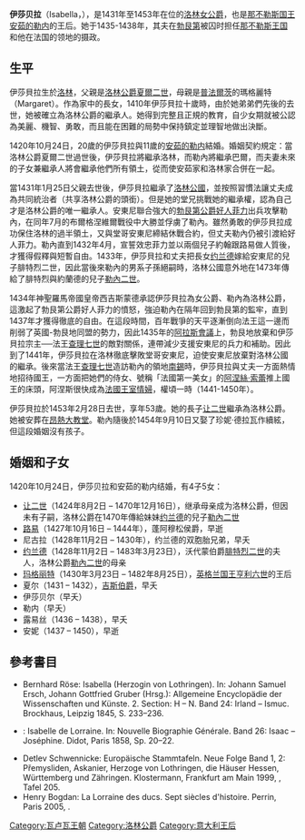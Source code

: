 {{Infobox royalty|name=伊莎贝拉|image=Ambito francese - Isabella di Lorena, regina di Napoli.jpg|caption=16世纪的后人想象画|succession=[[洛林统治者列表|洛林女公爵]]|reign=1431–1453|predecessor=[[夏爾二世_(洛林)|夏爾二世]]|successor=[[让二世_(洛林)|让二世]]|spouse=[[安茹的勒内|安茹的勒内]]|issue=[[让二世_(洛林)|洛林公爵让二世]]<br>[[蓬阿穆松侯爵路易|蓬阿穆松侯爵路易]]<br>[[巴尔的约兰德|巴尔的约兰德]]<br>[[安茹的瑪格麗特|英格兰王后瑪格麗特]]|issue-link=#婚姻和子女|house=[[阿登-梅斯家族|阿登-梅斯家族]]|father=[[夏爾二世_(洛林)|夏爾二世]]|mother=[[普法尔茨的玛格丽特|普法尔茨的玛格丽特]]|birth_date=1400年|birth_place=[[洛林公国|洛林公国]]|death_date={{dda|1453|2|28|1400}}|death_place=[[昂热|昂热]]，[[法兰西王国|法兰西王国]]}}
'''伊莎贝拉'''（Isabella，{{bd|1400年||1453年|2月28日|}}），是1431年至1453年在位的[[洛林統治者列表|洛林女公爵]]，也是[[那不勒斯君主列表|那不勒斯国王]][[安茹的勒内|安茹的勒内]]的王后。她于1435-1438年，其夫在[[勃艮第公國|勃艮第]]被囚时担任[[那不勒斯王国|那不勒斯王国]]和他在法国的领地的摄政。

==生平==
伊莎貝拉生於[[洛林|洛林]]，父親是[[洛林公爵|洛林公爵]][[夏爾二世_(洛林)|夏爾二世]]，母親是[[普法爾茨|普法爾茨]]的瑪格麗特（Margaret）。作為家中的長女，1410年伊莎貝拉十歲時，由於她弟弟們先後的去世，她被確立為洛林公爵的繼承人。她得到完整且正規的教育，自少女期就被公認為美麗、機智、勇敢，而且能在困難的局勢中保持鎮定並理智地做出決斷。

1420年10月24日，20歲的伊莎貝拉與11歲的[[安茹的勒内|安茹的勒内]]結婚。婚姻契約規定：當洛林公爵夏爾二世過世後，伊莎貝拉將繼承洛林，而勒內將繼承巴爾，而夫妻未來的子女兼繼承人將會繼承他們所有領土，從而使安茹家和洛林家合併在一起。

當1431年1月25日父親去世後，伊莎貝拉繼承了[[洛林公國|洛林公國]]，並按照習慣法讓丈夫成為共同統治者（共享洛林公爵的頭銜）。但是她的堂兄{{Tsl|en|Antoine de Vaudémont|沃代蒙的安東尼}}挑戰她的繼承權，認為自己才是洛林公爵的唯一繼承人。安東尼聯合強大的[[勃艮第公爵|勃艮第公爵]][[菲利普三世_(勃艮第)|好人菲力]]出兵攻擊勒內，在同年7月的布爾格涅維爾戰役中大勝並俘虜了勒內。雖然勇敢的伊莎貝拉成功保住洛林的過半領土，又與堂哥安東尼締結休戰合約，但丈夫勒內仍被引渡給好人菲力。勒內直到1432年4月，宣誓效忠菲力並以兩個兒子約翰跟路易做人質後，才獲得假釋與短暫自由。1433年，伊莎貝拉和丈夫把長女[[巴尔的约兰德|约兰德]]嫁給安東尼的兒子腓特烈二世，因此當後來勒內的男系子孫絕嗣時，洛林公國意外地在1473年傳給了腓特烈與約蘭德的兒子[[勒內二世_(洛林)|勒內二世]]。

1434年神聖羅馬帝國皇帝西吉斯蒙德承認伊莎貝拉為女公爵、勒內為洛林公爵，這激起了勃艮第公爵好人菲力的憤怒，強迫勒內在隔年回到勃艮第的監牢，直到1437年才獲得徹底的自由。在這段時間，百年戰爭的天平逐漸倒向法王這一邊而削弱了英國-勃艮地同盟的勢力，因此1435年的[[阿拉斯會議|阿拉斯會議]]上，勃艮地放棄和伊莎貝拉宗主──法王[[查理七世_(法蘭西)|查理七世]]的敵對關係，連帶減少支援安東尼的兵力和補助。因此到了1441年，伊莎貝拉在洛林徹底擊敗堂哥安東尼，迫使安東尼放棄對洛林公國的繼承。後來當法王[[查理七世_(法蘭西)|查理七世]]造訪勒內的領地[[南錫|南錫]]時，伊莎貝拉與丈夫一方面熱情地招待國王，一方面把她們的侍女、號稱「法國第一美女」的[[阿涅絲·索蕾|阿涅絲·索蕾]]推上國王的床頭，阿涅斯很快成為[[法國王室情婦列表|法國王室情婦]]，權頃一時（1441-1450年）。

伊莎貝拉於1453年2月28日去世，享年53歲。她的長子[[让二世_(洛林)|让二世]]繼承為洛林公爵。她被安葬在[[昂熱大教堂|昂熱大教堂]]。勒內隨後於1454年9月10日又娶了珍妮·德拉瓦作續絃，但這段婚姻沒有孩子。

==婚姻和子女==
1420年10月24日，伊莎贝拉和安茹的勒内结婚，有4子5女：
*[[让二世_(洛林)|让二世]]（1424年8月2日 – 1470年12月16日），继承母亲成为洛林公爵，但因未有子嗣，洛林公爵在1470年傳給妹妹[[巴尔的约兰德|约兰德]]的兒子[[勒內二世_(洛林)|勒內二世]]
*[[安茹的路易（蓬阿穆松侯爵）|路易]]（1427年10月16日 – 1444年），蓬阿穆松侯爵，早逝
*尼古拉（1428年11月2日 – 1430年），约兰德的双胞胎兄弟，早夭
*[[巴尔的约兰德|约兰德]]（1428年11月2日 – 1483年3月23日），沃代蒙伯爵[[腓特烈二世(沃代蒙伯爵)|腓特烈二世]]的夫人，洛林公爵[[勒內二世_(洛林)|勒內二世]]的母亲
*[[安茹的玛格丽特|玛格丽特]]（1430年3月23日 – 1482年8月25日），[[英格蘭君主列表|英格兰国王]][[亨利六世_(英格兰)|亨利六世]]的王后
*夏尔（1431 – 1432），[[吉斯伯爵|吉斯伯爵]]，早夭
*伊莎贝尔（早夭）
*勒内（早夭）
*露易丝（1436 – 1438），早夭
*安妮（1437 – 1450），早逝

== 參考書目 ==
* Bernhard Röse: Isabella (Herzogin von Lothringen). In: Johann Samuel Ersch, Johann Gottfried Gruber (Hrsg.): Allgemeine Encyclopädie der Wissenschaften und Künste. 2. Section: H – N. Band 24: Irland – Ismuc. Brockhaus, Leipzig 1845, S. 233–236.
* {{Tsl|en|Auguste Vallet de Viriville|奧古斯特·維列}}: Isabelle de Lorraine. In: Nouvelle Biographie Générale. Band 26: Isaac – Joséphine. Didot, Paris 1858, Sp. 20–22.
* Detlev Schwennicke: Europäische Stammtafeln. Neue Folge Band 1, 2: Přemysliden, Askanier, Herzoge von Lothringen, die Häuser Hessen, Württemberg und  Zähringen. Klostermann, Frankfurt am Main 1999, {{ISBN|3-465-03020-6}}, Tafel 205.
* Henry Bogdan: La Lorraine des ducs. Sept siècles d'histoire. Perrin, Paris 2005, {{ISBN|2-262-02113-9}}.
{{normdaten}}
{{DEFAULTSORT:Isabella}}
[[Category:瓦卢瓦王朝|Category:瓦卢瓦王朝]]
[[Category:洛林公爵|Category:洛林公爵]]
[[Category:意大利王后|Category:意大利王后]]